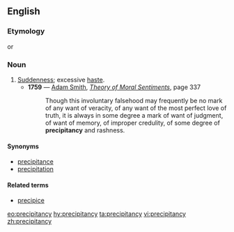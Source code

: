 ==English==

===Etymology===
{{suffix|precipitance|y|lang=en}} or {{suffix|precipitant|cy|lang=en}}

===Noun===
{{en-noun|precipitancies}}

# [[suddenness|Suddenness]]; excessive [[haste]].
#* '''1759''' — [[w:Adam Smith|Adam Smith]], ''[http://oll.libertyfund.org/index.php?option=com_staticxt&staticfile=show.php%3Ftitle=192&Itemid=28 Theory of Moral Sentiments]'', page 337
#*: Though this involuntary falsehood may frequently be no mark of any want of veracity, of any want of the most perfect love of truth, it is always in some degree a mark of want of judgment, of want of memory, of improper credulity, of some degree of '''precipitancy''' and rashness.

====Synonyms====
* [[precipitance]]
* [[precipitation]]

====Related terms====
* [[precipice]]

[[eo:precipitancy]]
[[hy:precipitancy]]
[[ta:precipitancy]]
[[vi:precipitancy]]
[[zh:precipitancy]]